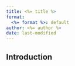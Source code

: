 ```yaml
---
title: <%= title %>
format:
  <%= format %>: default
author: <%= author %>
date: last-modified
---
```


## Introduction